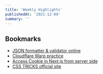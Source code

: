 ```yaml
---
title: 'Weekly Highlights'
publishedAt: '2021-12-09'
summary: ''
---
```



## Bookmarks
- [JSON formatter & validator online](https://jsonformatter.curiousconcept.com/)
- [Cloudflare Warp practice](https://v2ex.com/t/800581)
- [Access Cookie in Next.js from server side](https://dev.to/thatanjan/access-cookies-in-nextjs-from-server-side-2hna)
- [CSS TRICKS official site](https://css-tricks.com/)
